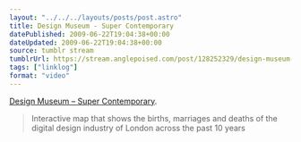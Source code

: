 ```yaml
---
layout: "../../../layouts/posts/post.astro"
title: Design Museum - Super Contemporary
datePublished: 2009-06-22T19:04:38+00:00
dateUpdated: 2009-06-22T19:04:38+00:00
source: tumblr stream
tumblrUrl: https://stream.anglepoised.com/post/128252329/design-museum-super-contemporary-interactive
tags: ["linklog"]
format: "video"
---
```



<Vimeo id="https://vimeo.com/5269852" />

[Design Museum &#8211; Super Contemporary][1].

> Interactive map that shows the births, marriages and deaths of the digital design industry of London across the past 10 years

[1]: https://vimeo.com/5269852
